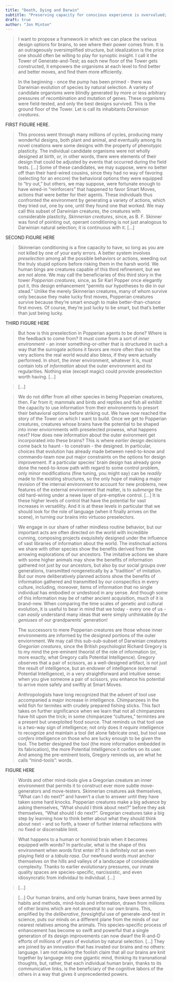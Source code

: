 ```yaml
---
title: "Death, Dying and Darwin"
subtitle: "Preserving capacity for conscious experience is overvalued; preventing avoidable suffering is under-valued"
draft: true
author: "Jon Minton"
---
```


> I want to propose a framework in which we can place the various design options for brains, to see where their power comes from. It is an outrageously oversimplified structure, but idealization is the price one should often be willing to play for synoptic insight. I call it the Tower of Generate-and-Test; as each new floor of the Tower gets constructed, it empowers the organisms at each level to find better and better moves, and find them more efficiently. 

> In the beginning - once the pump has been primed - there was Darwinian evolution of species by natural selection. A variety of candidate organisms were blindly generated by more or less arbitrary pressures of recombination and mutation of genes. These organisms were field-tested, and only the best designs survived. This is the ground floor of the Tower. Let is call its inhabitants *Darwinian creatures*.

FIRST FIGURE HERE. 

> This process went through many millions of cycles, producing many wonderful designs, both plant and animal, and eventually among its novel creations were some designs with the property of phenotypic plasticity. The individual candidate organisms were not wholly designed at birth, or, in other words, there were elements of their design that could be adjusted by events that occurred during the field tests. [...] Some of these candidates, we may suppose, were no better off than their hard-wired cousins, since they had no way of favoring (selecting for an encore) the behavioral options they were equipped to "try out," but others, we may suppose, were fortunate enough to have wired-in "reinforcers" that happened to favor Smart Moves, actions that were better for their agents. These individuals thus confronted the environment by generating a variety of actions, which they tried out, one by one, until they found one that worked. We may call this subset of Darwinian creatures, the creatures with considerable plasticity, *Skinnerian creatures*, since, as B. F. Skinner was fond of pointing out, operant conditioning is not just analogous to Darwinian natural selection; it is continuous with it. [...]

SECOND FIGURE HERE 

> Skinnerian conditioning is a fine capacity to have, so long as you are not killed by one of your early errors. A better system involves *preselection* among all the possible behaviors or actions, weeding out the truly stupid options before risking them in the harsh world. We human bings are creatures capable of this third refinement, but we are not alone. We may call the beneficiaries of this third story in the tower *Popperian creatures*, since, as Sir Karl Popper once elegantly put it, this design enhancement "permits our hypotheses to die in our stead." Unlike the merely Skinnerian creatures, many of whom survive only because they make lucky first moves, Popperian creatures survive because they're smart enough to make better-than-chance first moves. Of course, they're just lucky to be smart, but that's better than just being lucky. 

THIRD FIGURE HERE 

> But how is this preselection in Popperian agents to be done? Where is the feedback to come from? It must come from a sort of *inner environment* - an inner something-or-other that is structured in such a way that the surrogate actions it favors are more often than not the very actions the real world would also bless, if they were actually performed. In short, the inner environment, whatever it is, must contain lots of *information* about the outer environment and its regularities. Nothing else (except magic) could provide preselection worth having. [...]

> [...]

> We do not differ from all other species in being Popperian creatures, then. Far from it; mammals and birds and reptiles and fish all exhibit the capacity to use information from their environemnts to presort their behavioral options before striking out. We have now reached the story of the Tower on which I want to build. Once we get to Popperian creatures, creatures whose brains have the potential to be shaped into inner enviornments with preselected prowess, what happens next? How does new information about the outer evironment get incorporated into these brains? This is where *earlier* design decisions come back to haunt - to constrain - the designed. In particular, choices that evolution has already made between need-to-know and commando-team now put major constraints on the options for design improvement. If a particular species' brain design has already gone done the need-to-know path with regard to some control problem, only minor modifications (fine tuning, you might say) can be *readily* made to the existing structures, so the only hope of making a major revision of the internal environment to account for new problems, new features of the external environment that matter, is to *submerge* the old hard-wiring under a newe layer of pre-emptive control. [...] It is these higher levels of control that have the potential for vast increases in versatility. And it is at these levels in particular that we should look for the role of language (when it finally arrives on the scene), in turning *our* brains into virtuoso preselectors. 

> We engage in our share of rather mindless routine behavior, but our important acts are often directed on the world with incredible cunning, composing projects exquisitely designed under the influence of vast libraries of information about the world. The instinctual actions we share with other species show the benefits derived from the arrowing explorations of our ancestors. The imitative actions we share with some higher animals may show the benefits of information gathered not just by our ancestors, but also by our social groups over generations, transmitted nongenetically by a "tradition" of imitation. But our more deliberatively planned actions show the benefits of information gathered and transmitted by our conspecifics in every culture, including, moreover, items of information that no single individual has embodied or undestood in any sense. And though some of this information may be of rather ancient acquisition, much of it is brand-new. When comparing the time scales of genetic and cultural evolution, it is useful to bear in mind that we today - every one of us - can *easily* understand many ideas that were simply unthinkable *by the geniuses* of our grandparents' generation! 

> The successors to mere Popperian creatures are those whose inner environments are informed by the *designed* portions of the outer enviornment. We may call this sub-sub-subset of Darwinian creatures *Gregorian creatures*, since the British psychologist Richard Gregory is to my mind the pre-eminent theorist of the role of information (or, more exactly, what Gregory calls Potential Intelligence). Gregory observes that a pair of scissors, as a well-designed artifact, is not just the result of intelligence, but an endower of intelligence (external Potential Intelligence), in a very straightforward and intuitive sense: when you give someone a pair of scissors, you enhance his potential to arrive more safely and swiftly at Smart Moves. 

> Anthropologists have long recognized that the advent of tool use accompanied a major increase in intelligence. Chimpanzees in the wild fish for termites with crudely prepared fishing sticks. This fact takes on further significance when we learn that not all chimpanzees have hit upon the trick; in some chimpanzee "cultures," termintes are a present but unexploited food source. That reminds us that tool use is a two-way sign of intelligence; not only does it *require* intelligence to recognize and maintain a tool (let alone fabricate one), but tool use *confers* intelligence on those who are lucky enough to be given the tool. The better designed the tool (the more information embedded in its fabrication), the more Potential Intelligence it confers on its user. And among the pre-eminent tools, Gregory reminds us, are what he calls "mind-tools": words. 

FIGURE HERE 

> Words and other mind-tools give a Gregorian creature an inner environment that permits it to construct ever more subtle move-generators and move-testers. Skinnerian creatures ask themselves, "What can I do next?" and haven't a clue to answer until they have taken some hard knocks. Popperian creatures make a big advance by asking themselves, "What should I think about next?" before they ask themselves, "What should I do next?". Gregorian creatures take a big step by learning how to think better about what they should think about next - and so forth, a tower of further internal reflections with no fixed or discernable limit. 

> What happens to a human or hominid brain when it becomes equipped with words? In particular, what is the shape of this environment when words first enter it? It is definitely *not* an even playing field or a *tabula rasa*. Our newfound words must anchor themselves on the hills and valleys of a landscape of considerable complexity. Thanks to earlier evolutionary pressures, our innate quality spaces are species-specific, narcissistic, and even idiosyncratic from individaul to individual. [...]

> [...]

> [...] Our human brains, and only human brains, have been armed by habits and methods, mind-tools and information, drawn from millions of other brains which are not ancestral to our own brains. This, amplified by the *deliberative*, *foresightful* use of generate-and-test in science, puts our minds on a different plane from the minds of our nearest relatives among the animals. This species-specific process of enhancement has become so swift and powerful that a single generation of its design improvements can now dwarf the R-and-D efforts of millions of years of evolution by natural selection. [...] They are joined by an innovation that has invated our brains and no others: language. I am not making the foolish claim that all our brains are knit together by language into one gigantic mind, thinking its transnational thoughts, but, rather, that each individual human brain, thanks to its communicative links, is the beneficiary of the cognitive labors of the others in a way that gives it unprecedented powers. 